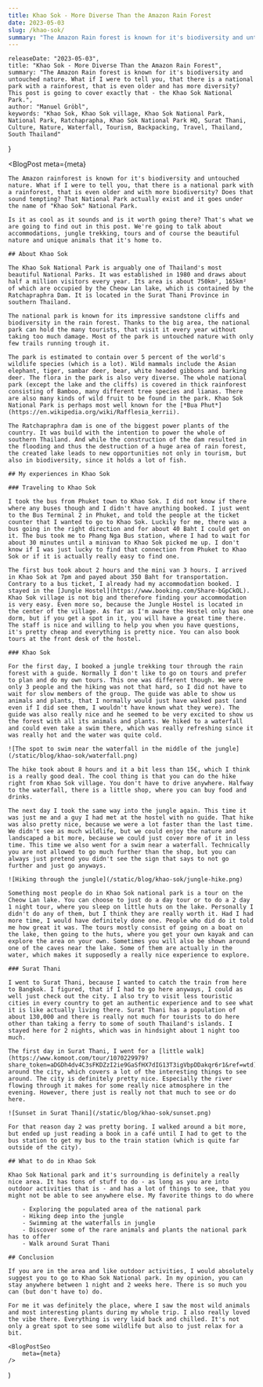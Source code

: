 ```yaml
---
title: Khao Sok - More Diverse Than the Amazon Rain Forest
date: 2023-05-03
slug: /khao-sok/
summary: "The Amazon Rain forest is known for it's biodiversity and untouched nature. What if I were to tell you, that there is a national park with a rainforest, that is even older and has more diversity? This post is going to cover exactly that - the Khao Sok National Park."
---
```



    releaseDate: "2023-05-03",
    title: "Khao Sok - More Diverse Than the Amazon Rain Forest",
    summary: "The Amazon Rain forest is known for it's biodiversity and untouched nature. What if I were to tell you, that there is a national park with a rainforest, that is even older and has more diversity? This post is going to cover exactly that - the Khao Sok National Park.",
    author: "Manuel Gröbl",
    keywords: "Khao Sok, Khao Sok village, Khao Sok National Park, National Park, Ratchaprapha, Khao Sok National Park HQ, Surat Thani, Culture, Nature, Waterfall, Tourism, Backpacking, Travel, Thailand, South Thailand"
}

<BlogPost 
    meta={meta}
>

    The Amazon rainforest is known for it's biodiversity and untouched nature. What if I were to tell you, that there is a national park with a rainforest, that is even older and with more biodiversity? Does that sound tempting? That National Park actually exist and it goes under the name of "Khao Sok" National Park.

    Is it as cool as it sounds and is it worth going there? That's what we are going to find out in this post. We're going to talk about accommodations, jungle trekking, tours and of course the beautiful nature and unique animals that it's home to.

    ## About Khao Sok

    The Khao Sok National Park is arguably one of Thailand's most beautiful National Parks. It was established in 1980 and draws about half a million visitors every year. Its area is about 750km², 165km² of which are occupied by the Cheow Lan lake, which is contained by the Ratchapraphra Dam. It is located in the Surat Thani Province in southern Thailand.

    The national park is known for its impressive sandstone cliffs and biodiversity in the rain forest. Thanks to the big area, the national park can hold the many tourists, that visit it every year without taking too much damage. Most of the park is untouched nature with only few trails running trough it. 

    The park is estimated to contain over 5 percent of the world's wildlife species (which is a lot). Wild mammals include the Asian elephant, tiger, sambar deer, bear, white headed gibbons and barking deer. The flora in the park is also very diverse. The whole national park (except the lake and the cliffs) is covered in thick rainforest consisting of Bamboo, many different tree species and lianas. There are also many kinds of wild fruit to be found in the park. Khao Sok National Park is perhaps most well known for the [*Bua Phut*](https://en.wikipedia.org/wiki/Rafflesia_kerrii).

    The Ratchapraphra dam is one of the biggest power plants of the country. It was build with the intention to power the whole of southern Thailand. And while the construction of the dam resulted in the flooding and thus the destruction of a huge area of rain forest, the created lake leads to new opportunities not only in tourism, but also in biodiversity, since it holds a lot of fish.

    ## My experiences in Khao Sok

    ### Traveling to Khao Sok

    I took the bus from Phuket town to Khao Sok. I did not know if there where any buses though and I didn't have anything booked. I just went to the Bus Terminal 2 in Phuket, and told the people at the ticket counter that I wanted to go to Khao Sok. Luckily for me, there was a bus going in the right direction and for about 40 Baht I could get on it. The bus took me to Phang Nga Bus station, where I had to wait for about 30 minutes until a minivan to Khao Sok picked me up. I don't know if I was just lucky to find that connection from Phuket to Khao Sok or if it is actually really easy to find one.

    The first bus took about 2 hours and the mini van 3 hours. I arrived in Khao Sok at 7pm and payed about 350 Baht for transportation. Contrary to a bus ticket, I already had my accommodation booked. I stayed in the [Jungle Hostel](https://www.booking.com/Share-bGpCkOL). Khao Sok village is not big and therefore finding your accommodation is very easy. Even more so, because the Jungle Hostel is located in the center of the village. As far as I'm aware the Hostel only has one dorm, but if you get a spot in it, you will have a great time there. The staff is nice and willing to help you when you have questions, it's pretty cheap and everything is pretty nice. You can also book tours at the front desk of the hostel.

    ### Khao Sok

    For the first day, I booked a jungle trekking tour through the rain forest with a guide. Normally I don't like to go on tours and prefer to plan and do my own tours. This one was different though. We were only 3 people and the hiking was not that hard, so I did not have to wait for slow members of the group. The guide was able to show us animals and plants, that I normally would just have walked past (and even if I did see them, I wouldn't have known what they were). The guide was also really nice and he seemed to be very excited to show us the forest with all its animals and plants. We hiked to a waterfall and could even take a swim there, which was really refreshing since it was really hot and the water was quite cold.

    ![The spot to swim near the waterfall in the middle of the jungle](/static/blog/khao-sok/waterfall.png)

    The hike took about 8 hours and it a bit less than 15€, which I think is a really good deal. The cool thing is that you can do the hike right from Khao Sok village. You don't have to drive anywhere. Halfway to the waterfall, there is a little shop, where you can buy food and drinks.

    The next day I took the same way into the jungle again. This time it was just me and a guy I had met at the hostel with no guide. That hike was also pretty nice, because we were a lot faster than the last time. We didn't see as much wildlife, but we could enjoy the nature and landscaped a bit more, because we could just cover more of it in less time. This time we also went for a swim near a waterfall. Technically you are not allowed to go much further than the shop, but you can always just pretend you didn't see the sign that says to not go further and just go anyways.

    ![Hiking through the jungle](/static/blog/khao-sok/jungle-hike.png)

    Something most people do in Khao Sok national park is a tour on the Cheow Lan lake. You can choose to just do a day tour or to do a 2 day 1 night tour, where you sleep on little huts on the lake. Personally I didn't do any of them, but I think they are really worth it. Had I had more time, I would have definitely done one. People who did do it told me how great it was. The tours mostly consist of going on a boat on the lake, then going to the huts, where you get your own kayak and can explore the area on your own. Sometimes you will also be shown around one of the caves near the lake. Some of them are actually in the water, which makes it supposedly a really nice experience to explore.

    ### Surat Thani

    I went to Surat Thani, because I wanted to catch the train from here to Bangkok. I figured, that if I had to go here anyways, I could as well just check out the city. I also try to visit less touristic cities in every country to get an authentic experience and to see what it is like actually living there. Surat Thani has a population of about 130,000 and there is really not much for tourists to do here other than taking a ferry to some of south Thailand's islands. I stayed here for 2 nights, which was in hindsight about 1 night too much.

    The first day in Surat Thani, I went for a [little walk](https://www.komoot.com/tour/1070229979?share_token=aDGDh4dv4C3sFKDZzI2ie9GaSfHX7dIG13T3igVbpDDakqr6r1&ref=wtd) around the city, which covers a lot of the interesting things to see around. The city is definitely pretty nice. Especially the river flowing through it makes for some really nice atmosphere in the evening. However, there just is really not that much to see or do here.

    ![Sunset in Surat Thani](/static/blog/khao-sok/sunset.png)

    For that reason day 2 was pretty boring. I walked around a bit more, but ended up just reading a book in a café until I had to get to the bus station to get my bus to the train station (which is quite far outside of the city).

    ## What to do in Khao Sok

    Khao Sok National park and it's surrounding is definitely a really nice area. It has tons of stuff to do - as long as you are into outdoor activities that is - and has a lot of things to see, that you might not be able to see anywhere else. My favorite things to do where

        - Exploring the populated area of the national park
        - Hiking deep into the jungle
        - Swimming at the waterfalls in jungle
        - Discover some of the rare animals and plants the national park has to offer
        - Walk around Surat Thani

    ## Conclusion

    If you are in the area and like outdoor activities, I would absolutely suggest you to go to Khao Sok National park. In my opinion, you can stay anywhere between 1 night and 2 weeks here. There is so much you can (but don't have to) do.

    For me it was definitely the place, where I saw the most wild animals and most interesting plants during my whole trip. I also really loved the vibe there. Everything is very laid back and chilled. It's not only a great spot to see some wildlife but also to just relax for a bit.

</BlogPost>

    <BlogPostSeo 
        meta={meta}
    />
)